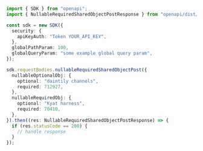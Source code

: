 ```typescript showLineNumbers copy filename="Nullable Required Shared Object Post usage example"
import { SDK } from "openapi";
import { NullableRequiredSharedObjectPostResponse } from "openapi/dist/sdk/models/operations";

const sdk = new SDK({
  security: {
    apiKeyAuth: "Token YOUR_API_KEY",
  },
  globalPathParam: 100,
  globalQueryParam: "some example global query param",
});

sdk.requestBodies.nullableRequiredSharedObjectPost({
  nullableOptionalObj: {
    optional: "daintily channels",
    required: 712927,
  },
  nullableRequiredObj: {
    optional: "Kyat harness",
    required: 70410,
  },
}).then((res: NullableRequiredSharedObjectPostResponse) => {
  if (res.statusCode == 200) {
    // handle response
  }
});
```
